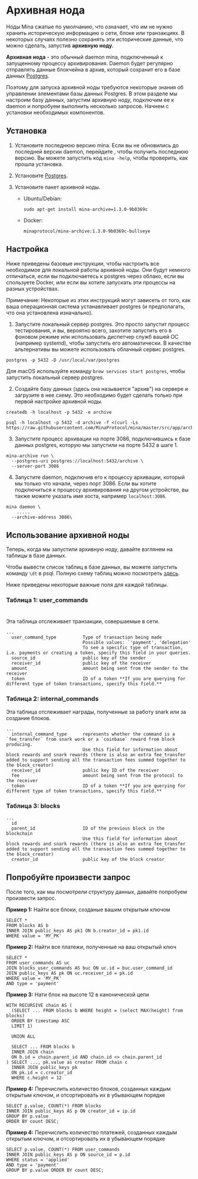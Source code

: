 
# Архивная нода

Ноды Mina сжатые по умолчанию, что означает, что им не нужно хранить историческую информацию о сети, блоке или транзакциях.
В некоторых случаях полезно сохранять эти исторические данные, что можно сделать, запустив **архивную ноду.**

**Архивная нода** - это обычный daemon mina, подключенный к запущенному процессу архивирования. Daemon будет регулярно отправлять данные блокчейна в архив,
который сохранит его в базе данных [Postgres](https://www.postgresql.org/).

Поэтому для запуска архивной ноды требуются некоторые знания об управлении элементами базы данных Postgres.
В этом разделе мы настроим базу данных, запустим архивную ноду, подключим ее к daemon и попробуем выполнить несколько запросов. Начнем с установки необходимых компонентов.

## Установка

1. Установите последнюю версию mina. Если вы не обновились до последней версии daemon, перейдите <DocLink copy="назад к документации" url="/node-operators/getting-started" />, чтобы получить последнюю версию. Вы можете запустить код `mina -help`, чтобы проверить, как прошла установка.
2. Установите [Postgres](https://www.postgresql.org/download/).
3. Установите пакет архивной ноды.

   - Ubuntu/Debian:

     ```
     sudo apt-get install mina-archive=1.3.0-9b0369c
     ```

   - Docker:
     ```
     minaprotocol/mina-archive:1.3.0-9b0369c-bullseye
     ```

## Настройка

Ниже приведены базовые инструкции, чтобы настроить все необходимое для локальной работы архивной ноды. Они будут немного отличаться, если вы подключаетесь к postgres через облако, если вы спользуете Docker, или если вы хотите запускать эти процессы на разных устройствах.

<Alert>

Примечание: Некоторые из этих инструкций могут зависеть от того, как ваша операционная система устанавливает postgres (и предполагать, что она установлена изначально).

</Alert>

1. Запустите локальный сервер postgres. Это просто запустит процесс тестирования, и вы, вероятно всего, захотите запустить его в фоновом режиме или использовать диспетчер служб вашей ОС (например systemd), чтобы запустить его автоматически. В качестве альтернативы вы можете использовать облачный сервис postgres.

```
postgres -p 5432 -D /usr/local/var/postgres
```

Для macOS используйте команду `brew services start postgres`, чтобы запустить локальный сервер postgres.

2. Создайте базу данных (здесь она называется "архив") на сервере и загрузите в нее схему. Это необходимо будет сделать только при первой настройке архивной ноды.

```
createdb -h localhost -p 5432 -e archive

psql -h localhost -p 5432 -d archive -f <(curl -Ls https://raw.githubusercontent.com/MinaProtocol/mina/master/src/app/archive/create_schema.sql)
```

3. Запустите процесс архивации на порте 3086, подключившись к базе данных postgres, которую мы запустили на порте 5432 в шаге 1.

```
mina-archive run \
  --postgres-uri postgres://localhost:5432/archive \
  --server-port 3086
```

4. Запустите daemon, подключив его к процессу архивации, который мы только что начали, через порт 3086. Если вы хотите подключиться к процессу архивирования на другом устройстве, вы также можете указать имя хоста, например `localhost:3086`.

```
mina daemon \
    .....
  --archive-address 3086\
```

## Использование архивной ноды

Теперь, когда мы запустили архивную ноду, давайте взглянем на таблицы в базе данных.

Чтобы вывести список таблиц в базе данных, вы можете запустить команду `\dt` в psql.
Полную схему таблиц можно посмотреть [здесь](https://github.com/minaProtocol/mina/blob/master/src/app/archive/create_schema.sql).

Ниже приведены некоторые важные поля для каждой таблицы.

### Таблица 1: user_commands

#

Эта таблица отслеживает транзакции, совершаемые в сети.

```
...
  user_command_type          Type of transaction being made
                             Possible values: `'payment', 'delegation'
                             To see a specific type of transaction, i.e. payments or creating a token, specify this field in your queries.
  source_id                  public key of the sender
  receiver_id                public key of the receiver
  amount                     amount being sent from the sender to the receiver
  token                      ID of a token **If you are querying for different type of token transactions, specify this field.**
```

### Таблица 2: internal_commands

Эта таблица отслеживает награды, полученные за работу snark или за создание блоков.

```
...
  internal_command_type      represents whether the command is a `fee_transfer` from snark work or a `coinbase` reward from block producing.
                             Use this field for information about block rewards and snark rewards (there is also an extra fee_transfer added to support sending all the transaction fees summed together to the block_creator)
  receiver_id                public key ID of the receiver
  fee                        amount being sent from the protocol to the receiver
  token                      ID of a token **If you are querying for different type of token transactions, specify this field.**
```

### Таблица 3: blocks

```
...
  id
  parent_id                  ID of the previous block in the blockchain
                             Use this field for information about block rewards and snark rewards (there is also an extra fee_transfer added to support sending all the transaction fees summed together to the block_creator)
  creator_id                 public key of the block creator
```

## Попробуйте произвести запрос

После того, как мы посмотрели структуру данных, давайте попробуем произвести запрос.

**Пример 1:** Найти все блоки, созданые вашим открытым ключом

```
SELECT *
FROM blocks AS b
INNER JOIN public_keys AS pk1 ON b.creator_id = pk1.id
WHERE value = 'MY_PK'
```

**Пример 2:** Найти все платежи, полученные на ваш открытый ключ

```
SELECT *
FROM user_commands AS uc
JOIN blocks_user_commands AS buc ON uc.id = buc.user_command_id
JOIN public_keys AS pk ON uc.receiver_id = pk.id
WHERE value = 'MY_PK'
AND type = 'payment'
```

**Пример 3:** Нати блок на высоте 12 в канонической цепи

```
WITH RECURSIVE chain AS (
  (SELECT ... FROM blocks b WHERE height = (select MAX(height) from blocks)
  ORDER BY timestamp ASC
  LIMIT 1)

  UNION ALL

  SELECT ... FROM blocks b
  INNER JOIN chain
  ON b.id = chain.parent_id AND chain.id <> chain.parent_id
) SELECT ..., pk.value as creator FROM chain c
  INNER JOIN public_keys pk
  ON pk.id = c.creator_id
  WHERE c.height = 12
```

**Пример 4:** Перечислить количество блоков, созданных каждым открытым ключом, и отсортировать их в убывающем порядке

```
SELECT p.value, COUNT(*) FROM blocks
INNER JOIN public_keys AS p ON creator_id = ip.id
GROUP BY p.value
ORDER BY count DESC;
```

**Пример 4:** Перечислить количество платежей, созданных каждым открытым ключом, и отсортировать их в убывающем порядке

```
SELECT p.value, COUNT(*) FROM user_commands
INNER JOIN public_keys AS p ON source_id = p.id
WHERE status = 'applied'
AND type = 'payment'
GROUP BY p.value ORDER BY count DESC;
```
